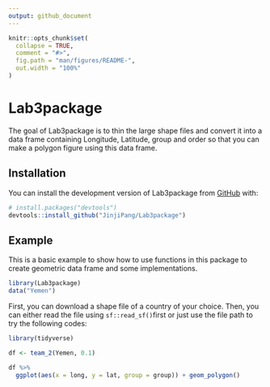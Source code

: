 ```yaml
---
output: github_document
---
```


<!-- README.md is generated from README.Rmd. Please edit that file -->

```r
knitr::opts_chunk$set(
  collapse = TRUE,
  comment = "#>",
  fig.path = "man/figures/README-",
  out.width = "100%"
)
```

# Lab3package

<!-- badges: start -->
<!-- badges: end -->

The goal of Lab3package is to thin the large shape files and convert it into a data frame containing Longitude, Latitude, group and order so that you can make a polygon figure using this data frame.

## Installation

You can install the development version of Lab3package from [GitHub](https://github.com/) with:

```r
# install.packages("devtools")
devtools::install_github("JinjiPang/Lab3package")
```

## Example

This is a basic example to show how to use functions in this package to create geometric data frame and some implementations.

```r
library(Lab3package)
data("Yemen")
```

First, you can download a shape file of a country of your choice. Then, you can either read the file using `sf::read_sf()`first or just use the file path to try the following codes:


```r
library(tidyverse)

df <- team_2(Yemen, 0.1)

df %>%
  ggplot(aes(x = long, y = lat, group = group)) + geom_polygon()


```
